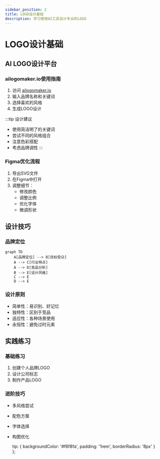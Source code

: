 ```yaml
---
sidebar_position: 2
title: LOGO设计基础
description: 学习使用AI工具设计专业的LOGO
---
```


# LOGO设计基础

## AI LOGO设计平台

### ailogomaker.io使用指南

1. 访问 [ailogomaker.io](https://ailogomaker.io/zh-CN)
2. 输入品牌名称和关键词
3. 选择喜欢的风格
4. 生成LOGO设计

:::tip 设计建议
- 使用简洁明了的关键词
- 尝试不同的风格组合
- 注意色彩搭配
- 考虑品牌调性
:::

### Figma优化流程

1. 导出SVG文件
2. 在Figma中打开
3. 调整细节：
   - 修改颜色
   - 调整比例
   - 优化字体
   - 微调形状

## 设计技巧

### 品牌定位

```mermaid
graph TD
    A[品牌定位] --> B[目标受众]
    A --> C[行业特点]
    A --> D[竞品分析]
    B --> E[设计风格]
    C --> E
    D --> E
```

### 设计原则

- 简单性：易识别、好记忆
- 独特性：区别于竞品
- 适应性：各种场景使用
- 永恒性：避免过时元素

## 实践练习

### 基础练习
1. 创建个人品牌LOGO
2. 设计公司标志
3. 制作产品LOGO

### 进阶技巧
- 多风格尝试
- 配色方案
- 字体选择
- 构图优化

  tip: {
    backgroundColor: '#f6f8fa',
    padding: '1rem',
    borderRadius: '8px'
  }
}; 